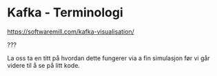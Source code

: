 # Kafka - Terminologi

<a target="_blank" href="https://softwaremill.com/kafka-visualisation/">https://softwaremill.com/kafka-visualisation/</a>

???

La oss ta en titt på hvordan dette fungerer via a fin simulasjon før vi går videre til å se på litt kode.
